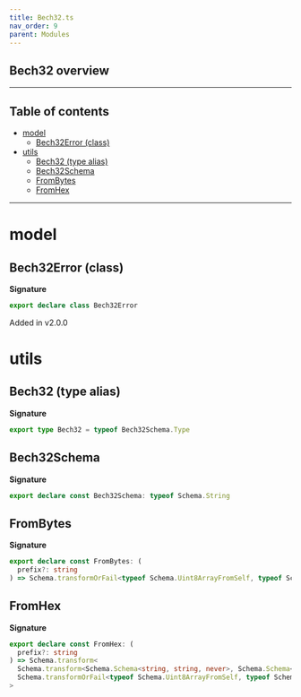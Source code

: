 ```yaml
---
title: Bech32.ts
nav_order: 9
parent: Modules
---
```


## Bech32 overview

---

<h2 className="text-delta">Table of contents</h2>

- [model](#model)
  - [Bech32Error (class)](#bech32error-class)
- [utils](#utils)
  - [Bech32 (type alias)](#bech32-type-alias)
  - [Bech32Schema](#bech32schema)
  - [FromBytes](#frombytes)
  - [FromHex](#fromhex)

---

# model

## Bech32Error (class)

**Signature**

```ts
export declare class Bech32Error
```

Added in v2.0.0

# utils

## Bech32 (type alias)

**Signature**

```ts
export type Bech32 = typeof Bech32Schema.Type
```

## Bech32Schema

**Signature**

```ts
export declare const Bech32Schema: typeof Schema.String
```

## FromBytes

**Signature**

```ts
export declare const FromBytes: (
  prefix?: string
) => Schema.transformOrFail<typeof Schema.Uint8ArrayFromSelf, typeof Schema.String, never>
```

## FromHex

**Signature**

```ts
export declare const FromHex: (
  prefix?: string
) => Schema.transform<
  Schema.transform<Schema.Schema<string, string, never>, Schema.Schema<Uint8Array, Uint8Array, never>>,
  Schema.transformOrFail<typeof Schema.Uint8ArrayFromSelf, typeof Schema.String, never>
>
```

